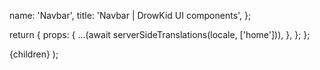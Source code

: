 


  name: 'Navbar',
  title: 'Navbar | DrowKid UI components',
};

  return {
    props: {
      ...(await serverSideTranslations(locale, ['home'])),
    },
  };
};

<PrevAndNext
  leftPath="/docs/components/pagination"
  rightPath="/docs/components/sidebar"
/>

<Test />

  <NestedLayout name={meta.name} title={meta.title}>
    {children}
  </NestedLayout>
);
